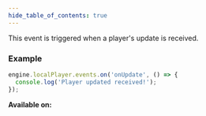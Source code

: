 ```yaml
---
hide_table_of_contents: true
---
```



This event is triggered when a player's update is received.

### Example

```js
engine.localPlayer.events.on('onUpdate', () => {
  console.log('Player updated received!');
});
```

**Available on:** <ClientTag />
